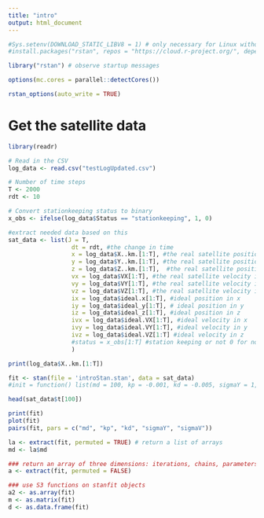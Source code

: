 ```yaml
---
title: "intro"
output: html_document
---
```

```r
#Sys.setenv(DOWNLOAD_STATIC_LIBV8 = 1) # only necessary for Linux without the nodejs library / headers
#install.packages("rstan", repos = "https://cloud.r-project.org/", dependencies = TRUE)
```


```r
library("rstan") # observe startup messages
```
```r
options(mc.cores = parallel::detectCores())
```

```r
rstan_options(auto_write = TRUE)
```


# Get the satellite data
```r
library(readr)
```

```r
# Read in the CSV
log_data <- read.csv("testLogUpdated.csv")

# Number of time steps
T <- 2000
rdt <- 10

# Convert stationkeeping status to binary
x_obs <- ifelse(log_data$Status == "stationkeeping", 1, 0)
```

```r
#extract needed data based on this
sat_data <- list(J = T,
                  dt = rdt, #the change in time
                  x = log_data$X..km.[1:T], #the real satellite position in x
                  y = log_data$Y..km.[1:T], #the real satellite position in y
                  z = log_data$Z..km.[1:T],  #the real satellite position in z
                  vx = log_data$VX[1:T], #the real satellite velocity in x
                  vy = log_data$VY[1:T], #the real satellite velocity in y
                  vz = log_data$VZ[1:T], #the real satellite velocity in z
                  ix = log_data$ideal.x[1:T], #ideal position in x
                  iy = log_data$ideal_y[1:T], # ideal position in y
                  iz = log_data$ideal_z[1:T], #ideal position in z
                  ivx = log_data$ideal.VX[1:T], #ideal velocity in x
                  ivy = log_data$ideal.VY[1:T], #ideal velocity in y
                  ivz = log_data$ideal.VZ[1:T] #ideal velocity in z
                  #status = x_obs[1:T] #station keeping or not 0 for not 1 for is
                  )
```

```r
print(log_data$X..km.[1:T])
```


```r
fit <- stan(file = 'introStan.stan', data = sat_data)
#init = function() list(md = 100, kp = -0.001, kd = -0.005, sigmaY = 1, sigmaV = 1)
```

```r
head(sat_data$t[100])
```

```r
print(fit)
plot(fit)
pairs(fit, pars = c("md", "kp", "kd", "sigmaY", "sigmaV"))

la <- extract(fit, permuted = TRUE) # return a list of arrays 
md <- la$md 

### return an array of three dimensions: iterations, chains, parameters 
a <- extract(fit, permuted = FALSE) 

### use S3 functions on stanfit objects
a2 <- as.array(fit)
m <- as.matrix(fit)
d <- as.data.frame(fit)
```

